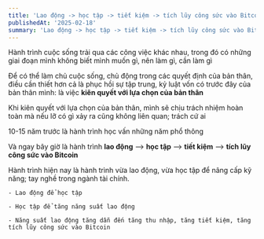 ```yaml
---
title: 'Lao động -> học tập -> tiết kiệm -> tích lũy công sức vào Bitcoin'
publishedAt: '2025-02-18'
summary: 'Lao động -> học tập -> tiết kiệm -> tích lũy công sức vào Bitcoin'
---
```


Hành trình cuộc sống trải qua các công việc khác nhau, trong đó có những giai đoạn mình không biết mình muốn gì, nên làm gì,
cần làm gì

Để có thể làm chủ cuộc sống, chủ động trong các quyết định của bản thân, điều cần thiết hơn cả là phục hồi sự tập trung, kỷ luật
vốn có trước đây của bản thân mình: là việc **kiên quyết với lựa chọn của bản thân**

Khi kiên quyết với lựa chọn của bản thân, mình sẽ chịu trách nhiệm hoàn toàn mà nếu lỡ có gì xảy ra cũng không liên quan; trách cứ ai

10-15 năm trước là hành trình học vấn những năm phổ thông

Và ngay bây giờ là hành trình **lao động** --> **học tập** --> **tiết kiệm** --> **tích lũy công sức vào Bitcoin**

Hành trình hiện nay là hành trình vừa lao động, vừa học tập để nâng cấp kỹ năng; tay nghề trong ngành tài chính.

    - Lao động để học tập

    - Học tập để tăng năng suất lao động 

    - Năng suất lao động tăng dẫn đến tăng thu nhập, tăng tiết kiệm, tăng tích lũy công sức vào Bitcoin


